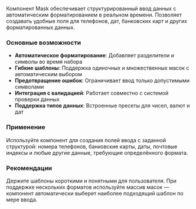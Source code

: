 Компонент Mask обеспечивает структурированный ввод данных с автоматическим форматированием в реальном времени. Позволяет создавать удобные поля для телефонов, дат, банковских карт и других форматированных данных.

### Основные возможности

- **Автоматическое форматирование**: Добавляет разделители и символы во время набора
- **Гибкие шаблоны**: Поддержка одиночных и множественных масок с автоматическим выбором
- **Предотвращение ошибок**: Ограничивает ввод только допустимыми символами
- **Интеграция с валидацией**: Работает совместно с системой проверки данных
- **Поддержка типов данных**: Встроенные пресеты для чисел, валют и дат

### Применение

Используйте компонент для создания полей ввода с заданной структурой: номера телефонов, банковские карты, даты, почтовые индексы и любые другие данные, требующие определённого формата.

### Рекомендации

Держите шаблоны короткими и понятными для пользователя. При поддержке нескольких форматов используйте массив масок — компонент автоматически выберет наиболее подходящий шаблон по мере ввода.
